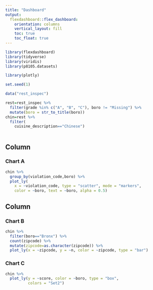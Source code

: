 ```yaml
---
title: "Dashboard"
output: 
  flexdashboard::flex_dashboard:
    orientation: columns
    vertical_layout: fill
    toc: true
    toc_float: true
---
```


```r
library(flexdashboard)
library(tidyverse)
library(viridis)
library(p8105.datasets)

library(plotly)
```

```r
set.seed(1)

data("rest_inspec")

rest=rest_inspec %>%
  filter(grade %in% c("A", "B", "C"), boro != "Missing") %>% 
  mutate(boro = str_to_title(boro))
chin=rest %>%   
  filter(
    cuisine_description=="Chinese")
  
```

Column {data-width=650}
-----------------------------------------------------------------------

### Chart A

```r
chin %>% 
  group_by(violation_code,boro) %>% 
  plot_ly(
    x = ~violation_code, type = "scatter", mode = "markers",
    color = ~boro, text = ~boro, alpha = 0.5)
```


Column {data-width=350}
-----------------------------------------------------------------------

### Chart B

```r
chin %>%   
  filter(boro=="Bronx") %>% 
  count(zipcode) %>% 
  mutate(zipcode=as.character(zipcode)) %>% 
  plot_ly(x = ~zipcode, y = ~n, color = ~zipcode, type = "bar")
```

### Chart C

```r
chin %>%   
  plot_ly(y = ~score, color = ~boro, type = "box",
          colors = "Set2")
```

